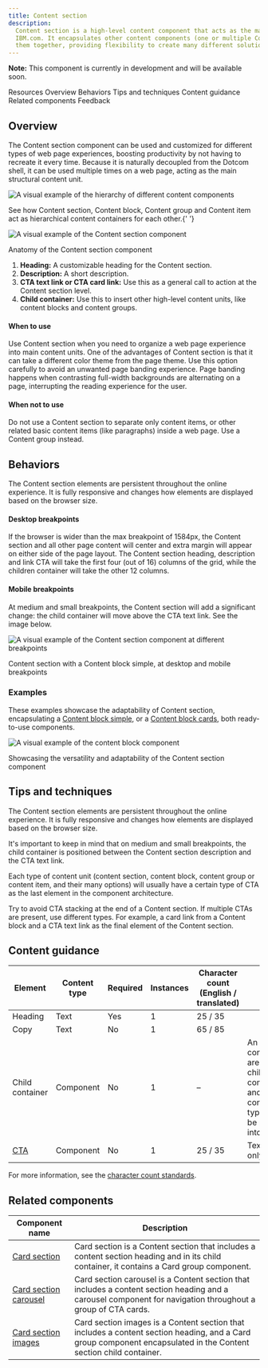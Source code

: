```yaml
---
title: Content section
description:
  Content section is a high-level content component that acts as the main content unit to build web page experiences for
  IBM.com. It encapsulates other content components (one or multiple Content blocks and/or Content groups) and brings
  them together, providing flexibility to create many different solutions for users.
---
```



<ComponentDescription name="Content section" type="layout" />

<InlineNotification>

**Note:** This component is currently in development and will be available soon.

</InlineNotification>

<AnchorLinks>

<AnchorLink>Resources</AnchorLink>
<AnchorLink>Overview</AnchorLink>
<AnchorLink>Behaviors</AnchorLink>
<AnchorLink>Tips and techniques</AnchorLink>
<AnchorLink>Content guidance</AnchorLink>
<AnchorLink>Related components</AnchorLink>
<AnchorLink>Feedback</AnchorLink>

</AnchorLinks>

<ResourceLinks name="Content block" type="layout" />

## Overview

The Content section component can be used and customized for different types of web page experiences, boosting
productivity by not having to recreate it every time. Because it is naturally decoupled from the Dotcom shell, it can be
used multiple times on a web page, acting as the main structural content unit.

<Row>

<Column colMd={8} colLg={4}>

![A visual example of the hierarchy of different content components](../../images/component/content-section/component--content-section--structure.gif)

<Caption>
  See how Content section, Content block, Content group and Content item act as hierarchical content containers for each
  other.{' '}
</Caption>

</Column>

<Column colMd={8} colLg={8}>

![A visual example of the Content section component](../../images/component/content-section/component--content-section--overview.png)

<Caption>Anatomy of the Content section component</Caption>

1. **Heading:** A customizable heading for the Content section.
2. **Description:** A short description.
3. **CTA text link or CTA card link:** Use this as a general call to action at the Content section level.
4. **Child container:** Use this to insert other high-level content units, like content blocks and content groups.

</Column>

</Row>

#### When to use

Use Content section when you need to organize a web page experience into main content units. One of the advantages of
Content section is that it can take a different color theme from the page theme. Use this option carefully to avoid an
unwanted page banding experience. Page banding happens when contrasting full-width backgrounds are alternating on a
page, interrupting the reading experience for the user.

#### When not to use

Do not use a Content section to separate only content items, or other related basic content items (like paragraphs)
inside a web page. Use a Content group instead.

## Behaviors

The Content section elements are persistent throughout the online experience. It is fully responsive and changes how
elements are displayed based on the browser size.

#### Desktop breakpoints

If the browser is wider than the max breakpoint of 1584px, the Content section and all other page content will center
and extra margin will appear on either side of the page layout. The Content section heading, description and link CTA
will take the first four (out of 16) columns of the grid, while the children container will take the other 12 columns.

#### Mobile breakpoints

At medium and small breakpoints, the Content section will add a significant change: the child container will move above
the CTA text link. See the image below.

<Row>

<Column colMd={8} colLg={12}>

![A visual example of the Content section component at different breakpoints](../../images/component/content-section/component--content-section--behavior.png)

</Column>

</Row>

<Caption>Content section with a Content block simple, at desktop and mobile breakpoints</Caption>

### Examples

These examples showcase the adaptability of Content section, encapsulating a
[Content block simple](https://www.ibm.com/standards/carbon/components/content-block-simple), or a
[Content block cards](https://www.ibm.com/standards/carbon/components/content-block-cards), both ready-to-use
components.

<Row>

<Column colMd={8} colLg={8}>

![A visual example of the content block component](../../images/component/content-section/component--content-section--showcase.gif)

</Column>

</Row>

<Caption>Showcasing the versatility and adaptability of the Content section component</Caption>

## Tips and techniques

The Content section elements are persistent throughout the online experience. It is fully responsive and changes how
elements are displayed based on the browser size.

It's important to keep in mind that on medium and small breakpoints, the child container is positioned between the
Content section description and the CTA text link.

Each type of content unit (content section, content block, content group or content item, and their many options) will
usually have a certain type of CTA as the last element in the component architecture.

Try to avoid CTA stacking at the end of a Content section. If multiple CTAs are present, use different types. For
example, a card link from a Content block and a CTA text link as the final element of the Content section.

## Content guidance

| Element                                                         | Content type | Required | Instances | Character count <br/>(English / translated) | Notes                                                                                         |
| --------------------------------------------------------------- | ------------ | -------- | --------- | ------------------------------------------- | --------------------------------------------------------------------------------------------- |
| Heading                                                         | Text         | Yes      | 1         | 25 / 35                                     |                                                                                               |
| Copy                                                            | Text         | No       | 1         | 65 / 85                                     |                                                                                               |
| Child container                                                 | Component    | No       | 1         | –                                           | An optional container area that child components and other content types can be passed into. |
| [CTA](https://www.ibm.com/standards/carbon/components/cta) | Component         | No       | 1         | 25 / 35                                     | Text style only  |

For more information, see the
[character count standards](https://github.com/carbon-design-system/carbon-for-ibm-dotcom-website/wiki/Character-count-standards).

## Related components

| Component name                                                                                               | Description                                                                                                                                                       |
| ------------------------------------------------------------------------------------------------------------ | ----------------------------------------------------------------------------------------------------------------------------------------------------------------- |
| [Card section](https://www.ibm.com/standards/carbon/components/card-section)                                 | Card section is a Content section that includes a content section heading and in its child container, it contains a Card group component.                         |
| [Card section carousel](https://www.ibm.com/standards/carbon/components/card-section-carousel)               | Card section carousel is a Content section that includes a content section heading and a carousel component for navigation throughout a group of CTA cards.       |
| [Card section images](https://www.ibm.com/standards/carbon/components/card-section#card-section-with-images) | Card section images is a Content section that includes a content section heading, and a Card group component encapsulated in the Content section child container. |

<ComponentFooter name="Content section" type="layout" />
